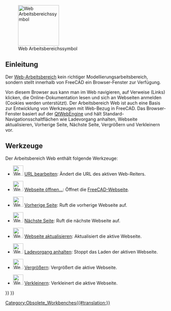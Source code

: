 <languages/>

{{Docnav/de
|
|
|IconL=
|IconR=
}}

{{VeryImportantMessage|Der '''Arbeitsbereich Web''' wird nach der Version 0.21. nicht mehr enthalten sein.}}

[[Image:Workbench_Web.svg|thumb|128px|Web Arbeitsbereichssymbol]]

<span id="Introduction"></span>
==Einleitung==

Der [[Web_Workbench/de|Web-Arbeitsbereich]] kein richtiger Modellierungsarbeitsbereich, sondern stellt innerhalb von FreeCAD ein Browser-Fenster zur Verfügung.

Von diesem Browser aus kann man im Web navigieren, auf Verweise (Links) klicken, die Online-Dokumentation lesen und sich an Webseiten anmelden (Cookies werden unterstützt). Der Arbeitsbereich Web ist auch eine Basis zur Entwicklung von Werkzeugen mit Web-Bezug in FreeCAD. Das Browser-Fenster basiert auf der [https://wiki.qt.io/QtWebEngine QtWebEngine] und hält Standard-Navigationsschaltflächen wie Ladevorgang anhalten, Webseite aktualisieren, Vorherige Seite, Nächste Seite, Vergrößern und Verkleinern vor.

<span id="Tools"></span>
==Werkzeuge== 

Der Arbeitsbereich Web enthält folgende Werkzeuge:

* [[File:Web_BrowserSetURL.svg|32px]] [[Web_BrowserSetURL/de|URL bearbeiten]]: Ändert die URL des aktiven Web-Reiters.

* [[File:Web_OpenWebsite.svg|32px]] [[Web_OpenWebsite/de|Webseite öffnen...]]: Öffnet die [https://freecadweb.org FreeCAD-Webseite].

* [[File:Web_BrowserBack.svg|32px]] [[Web_BrowserBack/de|Vorherige Seite]]: Ruft die vorherige Webseite auf.

* [[File:Web_BrowserNext.svg|32px]] [[Web_BrowserNext/de|Nächste Seite]]: Ruft die nächste Webseite auf.

* [[File:Web_BrowserRefresh.svg|32px]] [[Web_BrowserRefresh/de|Webseite aktualisieren]]: Aktualisiert die aktive Webseite.

* [[File:Web_BrowserStop.svg|32px]] [[Web_BrowserStop/de|Ladevorgang anhalten]]: Stoppt das Laden der aktiven Webseite.

* [[File:Web_BrowserZoomIn.svg|32px]] [[Web_BrowserZoomIn/de|Vergrößern]]: Vergrößert die aktive Webseite.

* [[File:Web_BrowserZoomOut.svg|32px]] [[Web_BrowserZoomOut/de|Verkleinern]]: Verkleinert die aktive Webseite.


{{Docnav/de
|
|
|IconL=
|IconR=
}}

{{Web Tools navi{{#translation:}}}}
{{Userdocnavi{{#translation:}}}}
[[Category:Obsolete_Workbenches{{#translation:}}]]